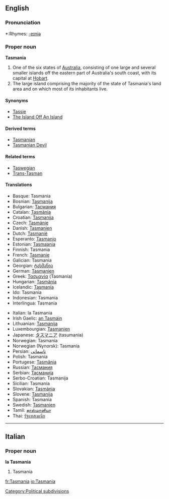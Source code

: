 ==English==
{{wikipedia|Tasmania}}

===Pronunciation===
*:Rhymes: [[Rhymes:English:-eɪniə|-eɪniə]]

===Proper noun===
'''Tasmania'''

# One of the six states of [[Australia]], consisting of one large and several smaller islands off the eastern part of Australia's south coast, with its capital at [[Hobart]].
# The large island comprising the majority of the state of Tasmania's land area and on which most of its inhabitants live.
[[Category:Political subdivisions]]

====Synonyms====
*[[Tassie]] {{italbrac|colloquial}}
*[[The Island Off An Island]] {{italbrac|colloquial}}

====Derived terms====
*[[Tasmanian]]
*[[Tasmanian Devil]]

====Related terms====
*[[Taswegian]] {{italbrac|colloquial}}
*[[Trans-Tasman]] {{italbrac|colloquial}}

====Translations====
{{top}}
*Basque: Tasmania
*Bosnian: [[Tasmanija]]
*Bulgarian: [[Тасмания]]
*Catalan: [[Tasmània]]
*Croatian: [[Tasmanija]]
*Czech: [[Tasmánie]]
*Danish: [[Tasmanien]]
*Dutch: [[Tasmanië]]
*Esperanto: [[Tasmanio]]
*Estonian: [[Tasmaania]]
*Finnish: Tasmania
*French: [[Tasmanie]] {{f}}
*Galician: Tasmania
*Georgian: [[ტასმანია]]
*German: [[Tasmanien]]
*Greek: [[Τασμανία]] (Tasmanía)
*Hungarian: [[Tasmánia]]
*Icelandic: [[Tasmanía]]
*Ido: Tasmania
*Indonesian: Tasmania
*Interlingua: Tasmania
{{trans-mid}}
*Italian: la Tasmania {{f}}
*Irish Gaelic: [[an Tasmáin]]
*Lithuanian: [[Tasmanija]]
*Luxembourgian: [[Tasmanien]]
*Japanese: [[タスマニア]] (tasumania)
*Norwegian: Tasmania
*Norwegian (Nynorsk): Tasmania
*Persian: [[تاسمانی]]
*Polish: Tasmania
*Portugese: [[Tasmânia]]
*Russian: [[Тасмания]]
*Serbian: [[Тасманија]]
*Serbo-Croatian: Tasmanija
*Sicilian: Tasmania
*Slovakian: [[Tasmánia]]
*Slovene: [[Tasmanija]]
*Spanish: Tasmania
*Swedish: [[Tasmanien]]
*Tamil: [[தாஸ்மானியா]]
*Thai: [[รัฐแทสเมเนีย]]
{{bottom}}
----

==Italian==

===Proper noun===
'''la Tasmania'''

# Tasmania

[[fr:Tasmania]]
[[io:Tasmania]]